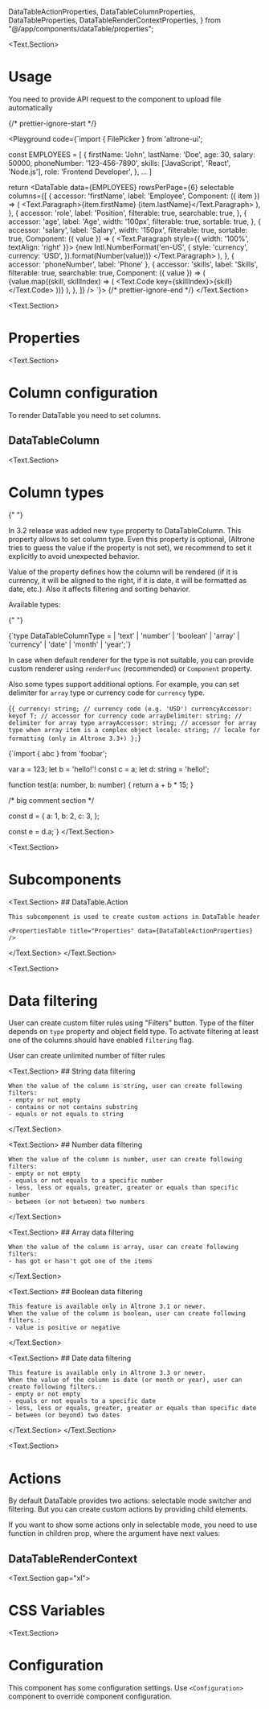   DataTableActionProperties,
  DataTableColumnProperties,
  DataTableProperties,
  DataTableRenderContextProperties,
} from "@/app/components/dataTable/properties";

<BluePrint
  title="Data Table"
  description="This component is used to render big amount of table data"
/>

<Text.Section>
# Usage

You need to provide API request to the component to upload file automatically

{/* prettier-ignore-start */}

  <Playground code={`import { FilePicker } from 'altrone-ui';

const EMPLOYEES = [
  {
    firstName: 'John',
    lastName: 'Doe',
    age: 30,
    salary: 50000,
    phoneNumber: '123-456-7890',
    skills: ['JavaScript', 'React', 'Node.js'],
    role: 'Frontend Developer',
  },
  ...
]

return <DataTable
  data={EMPLOYEES}
  rowsPerPage={6}
  selectable
  columns={[
    {
      accessor: 'firstName',
      label: 'Employee',
      Component: ({ item }) => (
        <Text.Paragraph>{item.firstName} {item.lastName}</Text.Paragraph>
      ),
    },
    {
      accessor: 'role',
      label: 'Position',
      filterable: true,
      searchable: true,
    },
    {
      accessor: 'age',
      label: 'Age',
      width: '100px',
      filterable: true,
      sortable: true,
    },
    {
      accessor: 'salary',
      label: 'Salary',
      width: '150px',
      filterable: true,
      sortable: true,
      Component: ({ value }) => (
        <Text.Paragraph style={{ width: '100%', textAlign: 'right' }}>
        {new Intl.NumberFormat('en-US', {
        style: 'currency',
        currency: 'USD',
        }).format(Number(value))}
        </Text.Paragraph>
      ),
    },
    { accessor: 'phoneNumber', label: 'Phone' },
    {
      accessor: 'skills',
      label: 'Skills',
      filterable: true,
      searchable: true,
      Component: ({ value }) => (
        <Flex gap="s" wrap>
          {value.map((skill, skillIndex) => (
            <Text.Code key={skillIndex}>{skill}</Text.Code>
          ))}
        </Flex>
      ),
    },
  ]}
/>
`}>
<DataTableDemo />
</Playground>
{/* prettier-ignore-end */}
</Text.Section>

<Text.Section>
  # Properties

  <PropertiesTable title="Properties" data={DataTableProperties} />
</Text.Section>

<Text.Section>
  # Column configuration

To render DataTable you need to set columns.

## DataTableColumn

  <PropertiesTable title="Properties" data={DataTableColumnProperties} />
</Text.Section>

<Text.Section>
  # Column types

{" "}

<NewLabel version={32} />

In 3.2 release was added new `type` property to DataTableColumn. This property allows to set column type. Even this property is optional,
(Altrone tries to guess the value if the property is not set), we recommend to set it explicitly to avoid unexpected behavior.

Value of the property defines how the column will be rendered (if it is currency, it will be aligned to the right, if it is date, it will be formatted as date, etc.).
Also it affects filtering and sorting behavior.

Available types:

{" "}

<CodeBlock>
  {`type DataTableColumnType =
| 'text'
| 'number'
| 'boolean'
| 'array'
| 'currency'
| 'date'
| 'month'
| 'year';`}
</CodeBlock>

In case when default renderer for the type is not suitable, you can provide custom renderer using `renderFunc` (recommended) or `Component` property.

Also some types support additional options. For example, you can set delimiter for `array` type or currency code for `currency` type.

  <CodeBlock>{`{
  currency: string; // currency code (e.g. 'USD')
  currencyAccessor: keyof T; // accessor for currency code
  arrayDelimiter: string; // delimiter for array type
  arrayAccessor: string; // accessor for array type when array item is a complex object
  locale: string; // locale for formatting (only in Altrone 3.3+)
};`}
  </CodeBlock>


  <CodeBlock lang="typescript">{`import { abc } from 'foobar';
  
var a = 123;
let b = 'hello!'!
const c = a;
let d: string = 'hello!';

function test(a: number, b: number) {
  return a + b * 15;
}

/* big comment section */

const d = {
  a: 1,
  b: 2,
  c: 3,
};

const e = d.a;`}
  </CodeBlock>
</Text.Section>

<Text.Section>
  # Subcomponents

  <Text.Section>
    ## DataTable.Action

    This subcomponent is used to create custom actions in DataTable header

    <PropertiesTable title="Properties" data={DataTableActionProperties} />

  </Text.Section>
</Text.Section>

<Text.Section>
  # Data filtering

User can create custom filter rules using "Filters" button. Type of the filter depends on `type` property and object field type. To activate filtering
at least one of the columns should have enabled `filtering` flag.

User can create unlimited number of filter rules

  <Text.Section>
    ## String data filtering

    When the value of the column is string, user can create following filters:
    - empty or not empty
    - contains or not contains substring
    - equals or not equals to string

  </Text.Section>

  <Text.Section>
    ## Number data filtering

    When the value of the column is number, user can create following filters:
    - empty or not empty
    - equals or not equals to a specific number
    - less, less or equals, greater, greater or equals than specific number
    - between (or not between) two numbers

  </Text.Section>

  <Text.Section>
    ## Array data filtering

    When the value of the column is array, user can create following filters:
    - has got or hasn't got one of the items

  </Text.Section>

  <Text.Section>
    ## Boolean data filtering

    This feature is available only in Altrone 3.1 or newer.
    When the value of the column is boolean, user can create following filters.:
    - value is positive or negative

  </Text.Section>

  <Text.Section>
    ## Date data filtering

    This feature is available only in Altrone 3.3 or newer.
    When the value of the column is date (or month or year), user can create following filters.:
    - empty or not empty
    - equals or not equals to a specific date
    - less, less or equals, greater, greater or equals than specific date
    - between (or beyond) two dates

  </Text.Section>
</Text.Section>

<Text.Section>
  # Actions

By default DataTable provides two actions: selectable mode switcher and filtering. But you can create custom actions by providing
child elements.

If you want to show some actions only in selectable mode, you need to use function in children prop, where the argument have next values:

## DataTableRenderContext

  <PropertiesTable data={DataTableRenderContextProperties} />
</Text.Section>

<Text.Section gap="xl">
  # CSS Variables
  <CSSVariablesList data={DataTableCSSVariables} />
</Text.Section>

<Text.Section>
# Configuration

This component has some configuration settings. Use `<Configuration>` component to override component configuration.

<ConfigTable filter="dataTable." />
</Text.Section>
